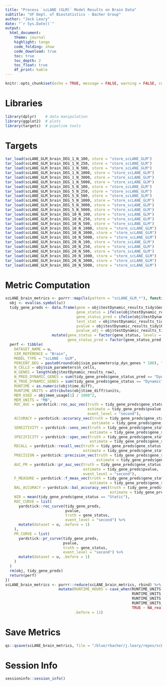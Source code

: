 ```yaml
---
title: "Process `scLANE (GLM)` Model Results on Brain Data"
subtitle: "UF Dept. of Biostatistics - Bacher Group"
author: "Jack Leary" 
date: "`r Sys.Date()`"
output:
  html_document:
    theme: journal
    highlight: tango
    code_folding: show
    code_download: true 
    toc: true 
    toc_depth: 2
    toc_float: true
    df_print: kable
---
```


```r
knitr::opts_chunk$set(echo = TRUE, message = FALSE, warning = FALSE, comment = NA)
```

# Libraries

```r
library(dplyr)    # data manipulation 
library(ggplot2)  # plots
library(targets)  # pipeline tools
```

# Targets

```r
tar_load(scLANE_GLM_brain_DEG_1_N_100, store = "store_scLANE_GLM")
tar_load(scLANE_GLM_brain_DEG_1_N_250, store = "store_scLANE_GLM")
tar_load(scLANE_GLM_brain_DEG_1_N_500, store = "store_scLANE_GLM")
tar_load(scLANE_GLM_brain_DEG_1_N_1000, store = "store_scLANE_GLM")
tar_load(scLANE_GLM_brain_DEG_1_N_3000, store = "store_scLANE_GLM")
tar_load(scLANE_GLM_brain_DEG_1_N_5000, store = "store_scLANE_GLM")
tar_load(scLANE_GLM_brain_DEG_5_N_100, store = "store_scLANE_GLM")
tar_load(scLANE_GLM_brain_DEG_5_N_250, store = "store_scLANE_GLM")
tar_load(scLANE_GLM_brain_DEG_5_N_500, store = "store_scLANE_GLM")
tar_load(scLANE_GLM_brain_DEG_5_N_1000, store = "store_scLANE_GLM")
tar_load(scLANE_GLM_brain_DEG_5_N_3000, store = "store_scLANE_GLM")
tar_load(scLANE_GLM_brain_DEG_5_N_5000, store = "store_scLANE_GLM")
tar_load(scLANE_GLM_brain_DEG_10_N_100, store = "store_scLANE_GLM")
tar_load(scLANE_GLM_brain_DEG_10_N_250, store = "store_scLANE_GLM")
tar_load(scLANE_GLM_brain_DEG_10_N_500, store = "store_scLANE_GLM")
tar_load(scLANE_GLM_brain_DEG_10_N_1000, store = "store_scLANE_GLM")
tar_load(scLANE_GLM_brain_DEG_10_N_3000, store = "store_scLANE_GLM")
tar_load(scLANE_GLM_brain_DEG_10_N_5000, store = "store_scLANE_GLM")
tar_load(scLANE_GLM_brain_DEG_20_N_100, store = "store_scLANE_GLM")
tar_load(scLANE_GLM_brain_DEG_20_N_250, store = "store_scLANE_GLM")
tar_load(scLANE_GLM_brain_DEG_20_N_500, store = "store_scLANE_GLM")
tar_load(scLANE_GLM_brain_DEG_20_N_1000, store = "store_scLANE_GLM")
tar_load(scLANE_GLM_brain_DEG_20_N_3000, store = "store_scLANE_GLM")
tar_load(scLANE_GLM_brain_DEG_20_N_5000, store = "store_scLANE_GLM")
```

# Metric Computation

```r
scLANE_brain_metrics <- purrr::map(ls(pattern = "scLANE_GLM_*"), function(u) {
  obj <- eval(as.symbol(u))
  tidy_gene_preds <- data.frame(gene = obj$testDynamic_results_tidy$Gene, 
                                gene_status = ifelse(obj$testDynamic_results_tidy$geneStatus == "Dynamic", "Dynamic", "Static"), 
                                gene_status_pred = ifelse(obj$testDynamic_results_tidy$Gene_Dynamic_Overall == 1, "Dynamic", "Static"), 
                                test_stat = obj$testDynamic_results_tidy$Test_Stat, 
                                pvalue = obj$testDynamic_results_tidy$P_Val, 
                                pvalue_adj = obj$testDynamic_results_tidy$P_Val_Adj) %>% 
                     mutate(gene_status = factor(gene_status, levels = c("Dynamic", "Static")), 
                            gene_status_pred = factor(gene_status_pred, levels = c("Dynamic", "Static")))
  perf <- tibble(
    DATASET_NAME = u, 
    SIM_REFERENCE = "Brain", 
    MODEL_TYPE = "scLANE - GLM", 
    PERCENT_DEG = paste0(round(obj$sim_parameters$p_dyn_genes * 100), "%"), 
    N_CELLS = obj$sim_parameters$n_cells, 
    N_GENES = length(obj$testDynamic_results_raw), 
    N_PRED_DYNAMIC_GENES = sum(tidy_gene_preds$gene_status_pred == "Dynamic"), 
    N_TRUE_DYNAMIC_GENES = sum(tidy_gene_preds$gene_status == "Dynamic"), 
    RUNTIME = as.numeric(obj$time_diff), 
    RUNTIME_UNITS = attributes(obj$time_diff)$units, 
    MEM_USED = obj$mem_usage[1] / 1000^2,
    MEM_UNITS = "MB", 
    ROC_AUC = yardstick::roc_auc_vec(truth = tidy_gene_preds$gene_status, 
                                     estimate = tidy_gene_preds$pvalue, 
                                     event_level = "second"), 
    ACCURACY = yardstick::accuracy_vec(truth = tidy_gene_preds$gene_status, 
                                       estimate = tidy_gene_preds$gene_status_pred), 
    SENSITIVITY = yardstick::sens_vec(truth = tidy_gene_preds$gene_status, 
                                      estimate = tidy_gene_preds$gene_status_pred), 
    SPECIFICITY = yardstick::spec_vec(truth = tidy_gene_preds$gene_status, 
                                      estimate = tidy_gene_preds$gene_status_pred),
    RECALL = yardstick::recall_vec(truth = tidy_gene_preds$gene_status, 
                                   estimate = tidy_gene_preds$gene_status_pred),
    PRECISION = yardstick::precision_vec(truth = tidy_gene_preds$gene_status, 
                                         estimate = tidy_gene_preds$gene_status_pred), 
    AUC_PR = yardstick::pr_auc_vec(truth = tidy_gene_preds$gene_status, 
                                   estimate = tidy_gene_preds$pvalue, 
                                   event_level = "second"), 
    F_MEASURE = yardstick::f_meas_vec(truth = tidy_gene_preds$gene_status, 
                                      estimate = tidy_gene_preds$gene_status_pred), 
    BAL_ACCURACY = yardstick::bal_accuracy_vec(truth = tidy_gene_preds$gene_status, 
                                               estimate = tidy_gene_preds$gene_status_pred), 
    NIR = mean(tidy_gene_preds$gene_status == "Static"), 
    ROC_CURVE = list(
      yardstick::roc_curve(tidy_gene_preds, 
                           pvalue, 
                           truth = gene_status,
                           event_level = "second") %>% 
      mutate(dataset = u, .before = 1)
    ), 
    PR_CURVE = list(
      yardstick::pr_curve(tidy_gene_preds, 
                          pvalue, 
                          truth = gene_status,
                          event_level = "second") %>% 
      mutate(dataset = u, .before = 1)
    )
  )
  rm(obj, tidy_gene_preds)
  return(perf)
})
scLANE_brain_metrics <- purrr::reduce(scLANE_brain_metrics, rbind) %>% 
                        mutate(RUNTIME_HOURS = case_when(RUNTIME_UNITS == "secs" ~ RUNTIME / 60^2, 
                                                         RUNTIME_UNITS == "mins" ~ RUNTIME / 60, 
                                                         RUNTIME_UNITS == "hours" ~ RUNTIME, 
                                                         RUNTIME_UNITS == "days" ~ RUNTIME * 24, 
                                                         TRUE ~ NA_real_), 
                               .before = 11)
```

# Save Metrics

```r
qs::qsave(scLANE_brain_metrics, file = "/blue/rbacher/j.leary/repos/scLANE-Simulations/Data/Metrics_scLANE_GLM_Single_Subject_Brain")
```

# Session Info

```r
sessioninfo::session_info()
```
